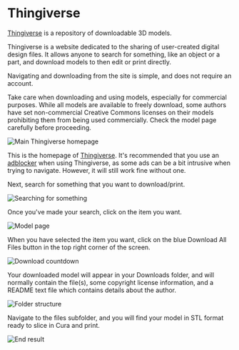 
# Thingiverse

[Thingiverse](https://thingiverse.com) is a repository of downloadable 3D models.

Thingiverse is a website dedicated to the sharing of user-created digital design files. It allows anyone to search for something, like an object or a part, and download models to then edit or print directly. 

Navigating and downloading from the site is simple, and does not require an account.


<Callout type="warning" emoji="⚠️">
Take care when downloading and using models, especially for commercial purposes. While all models are available to freely download, some authors have set non-commercial Creative Commons licenses on their models prohibiting them from being used commercially. Check the model page carefully before proceeding.
</Callout>

![Main Thingiverse homepage](../../../public/thingiverse1.png)

This is the homepage of [Thingiverse](https://thingiverse.com). It's recommended that you use an [adblocker](https://ublockorigin.com/) when using Thingiverse, as some ads can be a bit intrusive when trying to navigate. However, it will still work fine without one.

Next, search for something that you want to download/print.

![Searching for something](../../../public/thingiverse2.png)

Once you've made your search, click on the item you want.

![Model page](../../../public/thingiverse3.png)

When you have selected the item you want, click on the blue Download All Files button in the top right corner of the screen.

![Download countdown](../../../public/thingiverse4.png)

Your downloaded model will appear in your Downloads folder, and will normally contain the file(s), some copyright license information, and a README text file which contains details about the author.

![Folder structure](../../../public/thingiverse5.png)

Navigate to the files subfolder, and you will find your model in STL format ready to slice in Cura and print.

![End result](../../../public/thingiverse6.png)